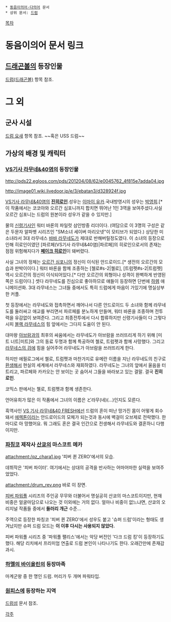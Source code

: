  * [[동음이의어·다의어]] 문서
 * 상위 문서: [[드럼]]

[[목차]]
= 동음이의어 문서 링크 =
== [[드래곤볼]]의 등장인물 ==
[[드럼(드래곤볼)]] 항목 참조.

= 그 외 =
== 군사 시설 ==
[[드럼 요새]] 항목 참조. ~~혹은 USS 드럼~~

== 가상의 배경 및 캐릭터 ==
=== [[VS기사 라무네&40염]]의 등장인물 ===
http://pds22.egloos.com/pds/201204/08/62/e0045762_4f815e7adda04.jpg

http://image01.wiki.livedoor.jp/e/3/ebatan3/d328924f.jpg

[[VS기사 라무네&40염]]의 '''[[진히로인]]'''.성우는 [[이마이 유카]].국내방영시의 성우는 [[박영희]].[* 이 작품에서는 코코아와 오르간 심포니까지 합치면 뛰어난 1인 3역을 보여주셨다.사실 오르간 심포니는 드럼의 원본이라 성우가 같을 수 있지만.]

물의 [[신령기사]]인 워터 바론의 파일럿 삼인방중 리더이다. (여담으로 이 3명의 구성은 같은 두문자 알파벳 시리즈인 "SM소녀 세이버 마리오넷"이 모티브가 되었다.) 상당한 미소녀라서 3대 라무네스 [[바바 라무네도]]가 제대로 반해버릴정도였다. 이 소녀의 등장으로 인해 히로인이였던 [파르페(VS기사 라무네&40염)|파르페]의 히로인으로서의 존재는 점점 위험해지다가 '''[[페이크 히로인]]'''이 돼버렸다.

사실 그녀의 정체는 [[오르간 심포니]]의 정신이 이식된 안드로이드.[* 생전의 오르간의 모습과 판박이이다.] 워터 바론을 함께 조종하는 [첼로#s-2|첼로], [트럼펫#s-2|트럼펫] 역시 오르간의 정신이 이식되어있다.[* 다만 오르간의 외형이나 성격이 완벽하게 반영된 쪽은 드럼이다.] 셋다 라무네도를 진심으로 좋아하므로 얘들이 등장하면 단번에 [[하렘]] 애니메이션화. 3대 라무네스는 그녀들 중에서도 특히 드럼에게 마음이 가있기에 명실상부한 커플.

첫 등장에서는 라무네도와 접촉하면서 깨어나서 다른 안드로이드 두 소녀와 함께 라무네도를 둘러싸고 애교를 부리면서 파르페를 분노하게 만들며, 워터 바론을 조종하며 전투력을 유감없이 보여준다. 그리고 최종전투에서 다시 합류하지만 신령기사들이 다 그렇다시피 [[블랙 라무네스]]의 힘 앞에서는 그다지 도움이 안 된다.

대마왕 [[아브람]]과의 최후의 싸움에서는 라무네도가 아브람을 쓰러뜨리게 하기 위해 [미트 너트|미트]와 그의 동료 두명과 함께 특공하여 첼로, 트럼펫과 함께 사망했다. 그리고 [[라무네스의 검]]에 힘을 실어주어 라무네도가 아브람을 쓰러뜨리게 한다.

하지만 에필로그에서 첼로, 트럼펫과 마찬가지로 유메란 이름을 지닌 라무네도의 친구로 [[환생]]해서 현실의 세계에서 라무네스와 재회하였다. 라무네도는 그녀의 앞에서 울음을 터트리고, 파르페와 카카오는 안 보이는 곳 숨어서 그들을 바라보고 있는 결말. 결국 '''진히로인'''.

코믹스 판에서는 첼로, 트럼펫과 함께 생존한다.

언어유희가 많은 이 작품에서 그녀의 이름은 ど라무(네)(…)인지도 모른다.

흑역사인 [[VS 기사 라무네&40 FRESH]]에선 드럼의 혼이 떠난 망가진 몸이 어떻게 회수돼서 [[에렉톤]]이라는 안드로이드의 모체가 되는것과 동시에 벽걸이 오브제로 전락했다. 한마디로 아 망했어요. 뭐 그래도 혼은 결국 인간으로 전생해서 라무네도와 결혼하니 다행이지만.
=== [[파칭코]] 제작사 [[산쿄]]의 마스코트 메카 ===
attachment:/qz_chara1.jpg
'피버 퀸 ZERO'에서의 모습.

데뷔작은 '피버 파이터'. 여기에서는 상대의 공격을 반사하는 어마어마한 실력을 보여주었었다.

attachment:/drum_rev.png
바로 이 장면.

[[피버 파워풀]] 시리즈의 주인공 무무와 더불어서 명실공히 산쿄의 마스코트이지만, 현재 비중은 얼굴마담으로 나오는 것 이외에는 거의 없다. 얼마나 비중이 없느냐면, 산쿄의 오리지널 작품들 중에서 '''들러리 개근''' 수준…

주역으로 등장한 파칭코 '피버 퀸 ZERO'에서 성우도 붙고 '슈퍼 드럼'이라는 형태도 생겨났지만 슈퍼 드럼 모드는 '''이 이후 다시는 사용되지 않았다.'''

피버 파워풀 시리즈 중 '파워풀 팰리스'에서는 악당 버전인 '다크 드럼 킹'이 등장하기도 했다. 해당 리치에서 프리미엄 연출로 드럼 본인이 나타나기도 한다. 오래간만에 존재감 과시.

=== [[하멜의 바이올린]]의 등장마족 ===
마계군왕 중 한 명인 드럼. 머리가 두 개며 파워타입.

=== [[원피스(만화)|원피스]]에 등장하는 지역  ===
[[드럼섬]] 문서 참조.

[[각주]]
